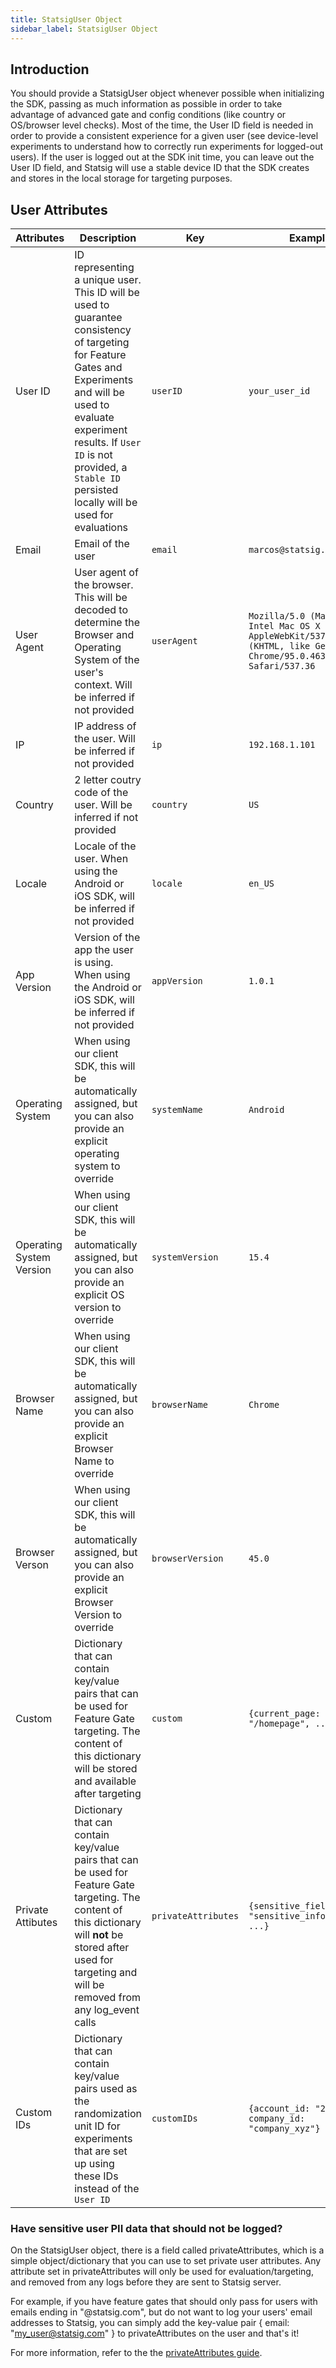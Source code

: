 ```yaml
---
title: StatsigUser Object
sidebar_label: StatsigUser Object
---
```


## Introduction

You should provide a StatsigUser object whenever possible when initializing the SDK, passing as much information as possible in order to take advantage of advanced gate and config conditions (like country or OS/browser level checks). Most of the time, the User ID field is needed in order to provide a consistent experience for a given user (see device-level experiments to understand how to correctly run experiments for logged-out users). If the user is logged out at the SDK init time, you can leave out the User ID field, and Statsig will use a stable device ID that the SDK creates and stores in the local storage for targeting purposes.

## User Attributes

| Attributes               | Description                                                                                                                                                                                                                                                             | Key                 | Example                                                                                                                    |
| ------------------------ | ----------------------------------------------------------------------------------------------------------------------------------------------------------------------------------------------------------------------------------------------------------------------- | ------------------- | -------------------------------------------------------------------------------------------------------------------------- |
| User ID                  | ID representing a unique user. This ID will be used to guarantee consistency of targeting for Feature Gates and Experiments and will be used to evaluate experiment results. If `User ID` is not provided, a `Stable ID` persisted locally will be used for evaluations | `userID`            | `your_user_id`                                                                                                             |
| Email                    | Email of the user                                                                                                                                                                                                                                                       | `email`             | `marcos@statsig.com`                                                                                                       |
| User Agent               | User agent of the browser. This will be decoded to determine the Browser and Operating System of the user's context. Will be inferred if not provided                                                                                                                   | `userAgent`         | `Mozilla/5.0 (Macintosh; Intel Mac OS X 10_15_7) AppleWebKit/537.36 (KHTML, like Gecko) Chrome/95.0.4638.40 Safari/537.36` |
| IP                       | IP address of the user. Will be inferred if not provided                                                                                                                                                                                                                | `ip`                | `192.168.1.101`                                                                                                            |
| Country                  | 2 letter coutry code of the user. Will be inferred if not provided                                                                                                                                                                                                      | `country`           | `US`                                                                                                                       |
| Locale                   | Locale of the user. When using the Android or iOS SDK, will be inferred if not provided                                                                                                                                                                                 | `locale`            | `en_US`                                                                                                                    |
| App Version              | Version of the app the user is using. When using the Android or iOS SDK, will be inferred if not provided                                                                                                                                                               | `appVersion`        | `1.0.1`                                                                                                                    |
| Operating System         | When using our client SDK, this will be automatically assigned, but you can also provide an explicit operating system to override                                                                                                                                       | `systemName`        | `Android`                                                                                                                  |
| Operating System Version | When using our client SDK, this will be automatically assigned, but you can also provide an explicit OS version to override                                                                                                                                             | `systemVersion`     | `15.4`                                                                                                                     |
| Browser Name             | When using our client SDK, this will be automatically assigned, but you can also provide an explicit Browser Name to override                                                                                                                                           | `browserName`       | `Chrome`                                                                                                                   |
| Browser Verson           | When using our client SDK, this will be automatically assigned, but you can also provide an explicit Browser Version to override                                                                                                                                        | `browserVersion`    | `45.0`                                                                                                                     |
| Custom                   | Dictionary that can contain key/value pairs that can be used for Feature Gate targeting. The content of this dictionary will be stored and available after targeting                                                                                                    | `custom`            | `{current_page: "/homepage", ...}`                                                                                         |
| Private Attibutes        | Dictionary that can contain key/value pairs that can be used for Feature Gate targeting. The content of this dictionary will **not** be stored after used for targeting and will be removed from any log_event calls                                                    | `privateAttributes` | `{sensitive_field: "sensitive_information", ...}`                                                                          |
| Custom IDs               | Dictionary that can contain key/value pairs used as the randomization unit ID for experiments that are set up using these IDs instead of the `User ID`                                                                                                                  | `customIDs`         | `{account_id: "23456555", company_id: "company_xyz"}`                                                                      |

### Have sensitive user PII data that should not be logged?

On the StatsigUser object, there is a field called privateAttributes, which is a simple object/dictionary that you can use to set private user attributes. Any attribute set in privateAttributes will only be used for evaluation/targeting, and removed from any logs before they are sent to Statsig server.

For example, if you have feature gates that should only pass for users with emails ending in "@statsig.com", but do not want to log your users' email addresses to Statsig, you can simply add the key-value pair { email: "my_user@statsig.com" } to privateAttributes on the user and that's it!

For more information, refer to the the [privateAttributes guide](/guides/private-attributes).

